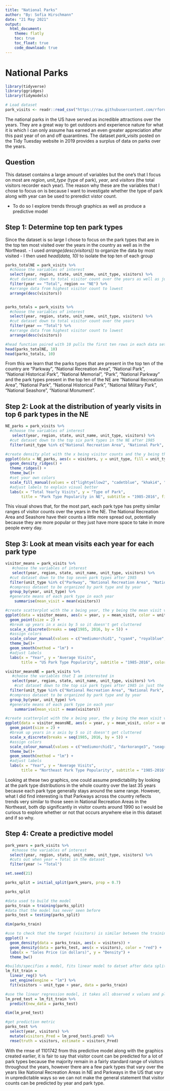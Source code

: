 ```yaml
---
title: "National Parks"
author: "By: Sofia Hirschmann"
date: "21 May 2021"
output: 
  html_document:
    theme: flatly
    toc: true
    toc_float: true
    code_download: true
---
```


# **National Parks**

```r
library(tidyverse)
library(ggridges)
library(tidymodels)
```

```r
# Load dataset
park_visits <- readr::read_csv("https://raw.githubusercontent.com/rfordatascience/tidytuesday/master/data/2019/2019-09-17/national_parks.csv")
```


The national parks in the US have served as incredible attractions over the years. They are a great way to get outdoors and experience nature for what it is which I can only assume has earned an even greater appreciation after this past year of on and off quarantines. The dataset *park_visits* posted on the Tidy Tuesday website in 2019 provides a surplus of data on parks over the years. 


## **Question**

This dataset contains a large amount of variables but the one's that I focus on most are *region*, *unit_type* (type of park), *year*, and *visitors* (the total visitors recorder each year). The reason why these are the variables that I chose to focus on is because I want to investigate whether the type of park along with year can be used to preredict vistor count.

- To do so I explore trends through graphics as well as produce a predictive model


## **Step 1:** Determine top ten park types

Since the dataset is so large I chose to focus on the park types that are in the top ten most visited over the years in the country as well as in the Northeast.
- I used *arrange(desc(visitors))* to organize the data by most visited
- I then used *head(data, 10)* to isolate the top ten of each group

```r

parks_totalNE = park_visits %>% 
  #choose the variables of interest
  select(year, region, state, unit_name, unit_type, visitors) %>% 
  #cut dataset down to total visitor count over the years as well as just parks in the NE
  filter(year == "Total", region == "NE") %>% 
  #arrange data from highest visitor count to lowest
  arrange(desc(visitors))


parks_totals = park_visits %>% 
  #choose the variables of interest
  select(year, region, state, unit_name, unit_type, visitors) %>% 
  #cut dataset down to total visitor count over the years
  filter(year == "Total") %>% 
  #arrange data from highest visitor count to lowest
  arrange(desc(visitors))
```
```r
#head function paired with 10 pulls the first ten rows in each data set
head(parks_totalNE, 10)
head(parks_totals, 10)
```

From this we learn that the parks types that are present in the top ten of the country are "Parkway", "National Recreation Area", "National Park", "National Historical Park", "National Memorial", "Park", "National Parkway" and the park types present in the top ten of the NE are "National Recreation Area", "National Park", "National Historical Park", "National Military Park", "National Seashore", "National Monument".


## **Step 2**: Look at the distribution of yearly visits in top 6 park types in the NE

```r
NE_parks = park_visits %>% 
  #choose the variables of interest
   select(year, region, state, unit_name, unit_type, visitors) %>% 
  #cut dataset down to the top six park types in the NE after 1985
  filter(unit_type %in% c("National Recreation Area", "National Park", "National Historical Park", "National Military Park", "National Seashore", "National Monument") & year != "Total" & region == "NE" & year >= 1985) 

#create density plot with the x being visitor counts and the y being the type of park
ggplot(data = NE_parks, aes(x = visitors, y = unit_type, fill = unit_type)) +
  geom_density_ridges() + 
  theme_ridges() + 
  theme_bw()+
  #set your own colors
  scale_fill_manual(values = c("lightyellow2", "cadetblue", "khaki4", "slategray2", "tan", "olivedrab"))+
  #adjust labels to explain visual better
  labs(x = "Total Yearly Visits", y = "Type of Park", 
       title = "Park Type Popularity in NE", subtitle = "1985-2016", fill = "Type or Park")

```

This visual shows that, for the most part, each park type has pretty similar ranges of visitor counts over the years in the NE. The National Recreation Area and Seashore have their counts a little more spread out, potentially because they are more popular or they just have more space to take in more people every day.


## **Step 3**: Look at mean visits each year for each park type

```r
visitor_means = park_visits %>% 
   #choose the variables of interest
   select(year, region, state, unit_name, unit_type, visitors) %>% 
  #cut dataset down to the top seven park types after 1985
  filter(unit_type %in% c("Parkway", "National Recreation Area", "National Park", "National Historical Park", "National Memorial", "Park", "National Parkway") &  year != "Total" & year >= 1985) %>% 
  #compress dataset to be organized by park type and by year
  group_by(year, unit_type) %>% 
  #generate means of each park type in each year
	summarise(mean_visit = mean(visitors))

#create scatterplot with the x being year, the y being the mean visit value each year, park type seperated by color
ggplot(data = visitor_means, aes(x = year, y = mean_visit, color = unit_type)) + 
  geom_point(size = 2) +
  #break up years in x axis by 5 so it doesn't get cluttered
  scale_x_discrete(breaks = seq(1985, 2016, by = 5)) +
  #assign colors
  scale_colour_manual(values = c("mediumorchid1", "cyan4", "royalblue", "brown1", "red4", "lavenderblush4", "wheat3")) +
  theme_bw()+
  geom_smooth(method = "lm") +
  #adjust labels
  labs(x = "Year", y = "Average Visits", 
       title = "US Park Type Popularity", subtitle = "1985-2016", color = "Type or Park")
```

```r
visitor_meansNE = park_visits %>% 
   #choose the variables that I am interested in
   select(year, region, state, unit_name, unit_type, visitors) %>% 
    #cut dataset down to the top six park types after 1985 in just the NE region
  filter(unit_type %in% c("National Recreation Area", "National Park", "National Historical Park", "National Military Park", "National Seashore", "National Monument") & year != "Total" & region == "NE" & year >= 1985) %>% 
  #compress dataset to be organized by park type and by year
  group_by(year, unit_type) %>% 
  #generate means of each park type in each year
	summarise(mean_visit = mean(visitors))

#create scatterplot with the x being year, the y being the mean visit value each year, park type seperated by color
ggplot(data = visitor_meansNE, aes(x = year, y = mean_visit, color = unit_type)) + 
  geom_point(size = 2) +
  #break up years in x axis by 5 so it doesn't get cluttered
  scale_x_discrete(breaks = seq(1985, 2016, by = 5)) +
  #assign colors
  scale_colour_manual(values = c("mediumorchid1", "darkorange3", "seagreen", "royalblue", "red4", "peru"))+
  theme_bw()+
  geom_smooth(method = "lm") +
  #adjust labels
  labs(x = "Year", y = "Average Visits", 
       title = "Northeast Park Type Popularity", subtitle = "1985-2016", color = "Type or Park")
```


Looking at these two graphics, one could assume predictability by looking at the park type distributions in the whole country over the last 35 years because each park type generally stays around the same range. However, what I did find interesting is that Parkways across the country reflects trends very similar to those seen in National Recreation Areas in the Northeast, both dip significantly in visitor counts around 1990 so I would be curious to explore whether or not that occurs anywhere else in this dataset and if so why.


## **Step 4**: Create a predictive model 

```r
park_years = park_visits %>% 
   #choose the variables of interest
  select(year, region, state, unit_name, unit_type, visitors) %>% 
  #cuts out when year = Total in the dataset
  filter(year != "Total")

set.seed(21)

parks_split = initial_split(park_years, prop = 0.7)

parks_split

#data used to build the model
parks_train = training(parks_split)
#data that the model has never seen before
parks_test = testing(parks_split)

dim(parks_train)

#use to check that the target (visitors) is similar between the training and testing, density plots.
ggplot() + 
  geom_density(data = parks_train, aes(x = visitors)) + 
  geom_density(data = parks_test, aes(x = visitors), color = "red") + 
  labs(x = "Sales Price (in dollars)", y = "Density") + 
  theme_bw()
```
```r
#builds/specifies a model, fits linear model to datset after data splitting
lm_fit_train = 
  linear_reg() %>%
  set_engine(engine = "lm") %>%
  fit(visitors ~ unit_type + year, data = parks_train)

#use the linear regression model, it takes all observed x values and plugs them into the equation for the x value, generate prediction on testing set
lm_pred_test = lm_fit_train %>%
  predict(new_data = parks_test)

dim(lm_pred_test)

#get prediction metric
parks_test %>%
  select(year, visitors) %>%
  mutate(visitors_Pred = lm_pred_test$.pred) %>%
  rmse(truth = visitors, estimate = visitors_Pred)
```

With the rmse of 1101742 from this predictive model along with the graphics created earlier, it is fair to say that visitor count can be predicted for a lot of park types because the majority remain in a fairly standard range of visitors throughout the years, however there are a few park types that vary over the years like National Recreation Areas in NE and Parkways in the US that vary in unpredictable ways so we can not make the general statement that visitor counts can be predicted by year and park type.





